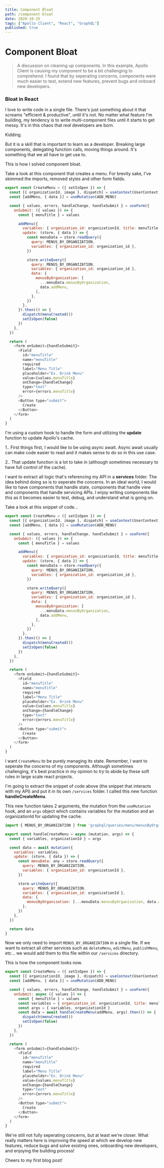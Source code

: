 ```yaml
---
title: Component Bloat
path: /component-bloat
date: 2020-10-25
tags: ["Apollo Client", "React", "GraphQL"]
published: true
---
```



# Component Bloat

> A discussion on cleaning up components. In this example, Apollo Client is causing my component to be a bit challenging to comprehend.
  I found that by seperating concerns, components were much easier to test, extend new features, prevent bugs and onboard new developers.

### Bloat in React

I love to write code in a single file. There's just something about it that screams "efficient & productive", until it's not.
No matter what feature I'm building, my tendency is to write multi-component files until it starts to get messy.
It's in this chaos that *real* developers are born.

Kidding.

But it is a skill that is important to learn as a developer. Breaking large components, delegating function calls, moving things around.
It's something that we all have to get use to.

This is how I solved component bloat.

Take a look at this component that creates a menu.
For brevity sake, I've skimmed the imports, removed styles and other form fields.

```jsx:title=src/components/CreateMenu.js
export const CreateMenu = ({ setIsOpen }) => {
  const [{ organizationId, image }, dispatch] = useContext(UserContext)
  const [addMenu, { data }] = useMutation(ADD_MENU)

  const { values, errors, handleChange, handleSubmit } = useForm({
    onSubmit: ({ values }) => {
      const { menuTitle } = values

      addMenu({
        variables: { organization_id: organizationId, title: menuTitle },
        update: (store, { data }) => {
          const menuData = store.readQuery({
            query: MENUS_BY_ORGANIZATION,
            variables: { organization_id: organization_id },
          })

          store.writeQuery({
            query: MENUS_BY_ORGANIZATION,
            variables: { organization_id: organization_id },
            data: {
              menusByOrganization: [
                ...menuData.menusByOrganization,
                data.addMenu,
              ],
            },
          })
        },
      }).then(() => {
        dispatch(menuCreated())
        setIsOpen(false)
      })
    },
  })

  return (
    <form onSubmit={handleSubmit}>
      <Field
        id="menuTitle"
        name="menuTitle"
        required
        label="Menu Title"
        placeholder="Ex. Drink Menu"
        value={values.menuTitle}
        onChange={handleChange}
        type="text"
        error={errors.menuTitle}
      />
      <Button type="submit">
        Create
      </Button>
    </form>
  )
}

```

I'm using a custom hook to handle the form and utilizing the **update** function to update Apollo's cache.

1.. First things first, I would like to be using async await.
Async await usually can make code easier to read and it makes sense to do so in this use case.

2.. That update function is a lot to take in (although sometimes necessary to have full control of the cache).

I want to extract all logic that's referencing my API in a **services** folder.
The idea behind doing so is to seperate the concerns.
In an ideal world, I would like to have components that handle state, components that handle view and components that handle servicing APIs.
I enjoy writing components like this as it becomes easier to test, debug, and understand what is going on.

Take a look at this snippet of code...

```jsx:title=src/components/CreateMenu.js {9-31}
export const CreateMenu = ({ setIsOpen }) => {
  const [{ organizationId, image }, dispatch] = useContext(UserContext)
  const [addMenu, { data }] = useMutation(ADD_MENU)

  const { values, errors, handleChange, handleSubmit } = useForm({
    onSubmit: ({ values }) => {
      const { menuTitle } = values

      addMenu({
        variables: { organization_id: organizationId, title: menuTitle },
        update: (store, { data }) => {
          const menuData = store.readQuery({
            query: MENUS_BY_ORGANIZATION,
            variables: { organization_id: organization_id },
          })

          store.writeQuery({
            query: MENUS_BY_ORGANIZATION,
            variables: { organization_id: organization_id },
            data: {
              menusByOrganization: [
                ...menuData.menusByOrganization,
                data.addMenu,
              ],
            },
          })
        },
      }).then(() => {
        dispatch(menuCreated())
        setIsOpen(false)
      })
    },
  })

  return (
    <form onSubmit={handleSubmit}>
      <Field
        id="menuTitle"
        name="menuTitle"
        required
        label="Menu Title"
        placeholder="Ex. Drink Menu"
        value={values.menuTitle}
        onChange={handleChange}
        type="text"
        error={errors.menuTitle}
      />
      <Button type="submit">
        Create
      </Button>
    </form>
  )
}
```
I want `CreateMenu` to be purely managing its state. Remember, I want to seperate the concerns of my components.
Although sometimes challenging, it's best practice in my opinion to *try* to abide by these soft rules in large scale react projects.

I'm going to extract the snippet of code above (the snippet that interacts with my API) and put it in its own `/services` folder.
I called this new function **handleCreateMenu**.

This new function takes 2 arguments, the mutation from the `useMutation` hook, and an `args` object which contains
variables for the mutation and an organizationId for updating the cache.


```js:title=src/services/menu.js
import { MENUS_BY_ORGANIZATION } from 'graphql/queries/menu/menusByOrganization'

export const handleCreateMenu = async (mutation, args) => {
  const { variables, organizationId } = args

  const data = await mutation({
    variables: variables,
    update: (store, { data }) => {
      const menuData: any = store.readQuery({
        query: MENUS_BY_ORGANIZATION,
        variables: { organization_id: organizationId },
      })

      store.writeQuery({
        query: MENUS_BY_ORGANIZATION,
        variables: { organization_id: organizationId },
        data: {
          menusByOrganization: [...menuData.menusByOrganization, data.addMenu],
        },
      })
    },
  })

  return data
}
```

Now we only need to import `MENUS_BY_ORGANIZATION` in a single file.
If we want to extract all other services such as `deleteMenu`, `editMenu`, `publishMenu`, etc... we would add them to this file within our `/services` directory.

This is how the component looks now.

```jsx:title=src/components/CreateMenu.js {6-14}
export const CreateMenu = ({ setIsOpen }) => {
  const [{ organizationId, image }, dispatch] = useContext(UserContext)
  const [addMenu, { data }] = useMutation(ADD_MENU)

  const { values, errors, handleChange, handleSubmit } = useForm({
    onSubmit: async ({ values }) => {
      const { menuTitle } = values
      const variables = { organization_id: organizationId, title: menuTitle }
      const args = { variables, organizationId }
      const data = await handleCreateMenu(addMenu, args).then(() => {
        dispatch(menuCreated())
        setIsOpen(false)
      })
    },
  })

  return (
    <form onSubmit={handleSubmit}>
      <Field
        id="menuTitle"
        name="menuTitle"
        required
        label="Menu Title"
        placeholder="Ex. Drink Menu"
        value={values.menuTitle}
        onChange={handleChange}
        type="text"
        error={errors.menuTitle}
      />
      <Button type="submit">
        Create
      </Button>
    </form>
  )
}
```

We're still not fully seperating concerns, but at least we're closer.
What really matters here is improving the speed at which we develop new features, reduce bugs and solve existing ones, onboarding new developers, and enjoying the building process!

Cheers to my first blog post!


